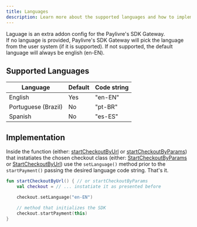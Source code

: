 ```yaml
---
title: Languages
description: Learn more about the supported languages and how to implement them.
---
```


Laguage is an extra addon config for the Paylivre's SDK Gateway. <br/>
If no language is provided, Paylivre's SDK Gateway will pick the language from the user system (if it is supported).
If not supported, the default language will always be english (en-EN).

## Supported Languages

| Language            | Default | Code string |
| ------------------- | ------- | ----------- |
| English             | Yes     | "en-EN"     |
| Portuguese (Brazil) | No      | "pt-BR"     |
| Spanish             | No      | "es-ES"     |

## Implementation

Inside the function (either: [startCheckoutByUrl](/android/start-checkout-by-params) or [startCheckoutByParams](/android/start-checkout-by-url)) that instatiates the chosen checkout class
(either: [StartCheckoutByParams](/android/start-checkout-by-params) or [StartCheckoutByUrl](/android/start-checkout-by-url))
use the `setLanguage()` method prior to the `startPayment()` passing the desired language code string. That's it.

```kotlin title=./java/MainActivity.kt lineNumbers=true highlight={4}
fun startCheckoutByUrl() { // or startCheckoutByParams
    val checkout = // ... instatiate it as presented before

    checkout.setLanguage("en-EN")

    // method that initializes the SDK
    checkout.startPayment(this)
}

```
